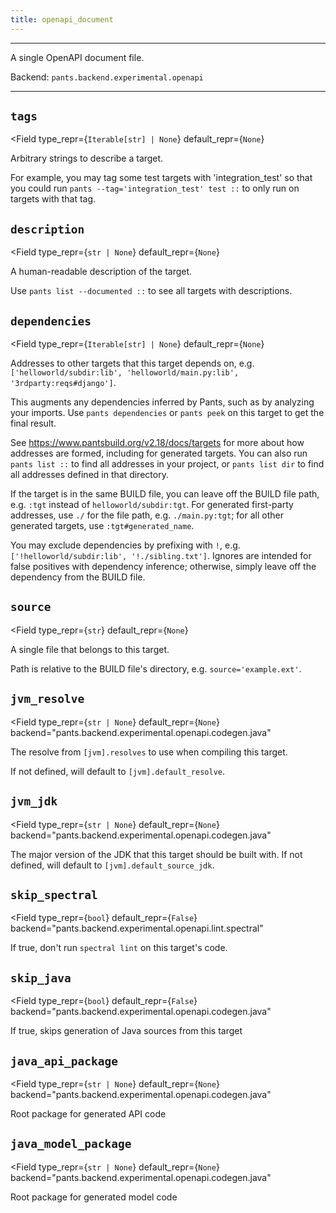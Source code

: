 ```yaml
---
title: openapi_document
---
```



---

A single OpenAPI document file.

Backend: <span className="color--primary">`pants.backend.experimental.openapi`</span>

---

<span className={styles.options}>

## `tags`

<Field
    type_repr={`Iterable[str] | None`}
    default_repr={`None`}
>

Arbitrary strings to describe a target.

For example, you may tag some test targets with &#x27;integration_test&#x27; so that you could run `pants --tag='integration_test' test ::` to only run on targets with that tag.

</Field>

## `description`

<Field
    type_repr={`str | None`}
    default_repr={`None`}
>

A human-readable description of the target.

Use `pants list --documented ::` to see all targets with descriptions.

</Field>

## `dependencies`

<Field
    type_repr={`Iterable[str] | None`}
    default_repr={`None`}
>

Addresses to other targets that this target depends on, e.g. `['helloworld/subdir:lib', 'helloworld/main.py:lib', '3rdparty:reqs#django']`.

This augments any dependencies inferred by Pants, such as by analyzing your imports. Use `pants dependencies` or `pants peek` on this target to get the final result.

See https://www.pantsbuild.org/v2.18/docs/targets for more about how addresses are formed, including for generated targets. You can also run `pants list ::` to find all addresses in your project, or `pants list dir` to find all addresses defined in that directory.

If the target is in the same BUILD file, you can leave off the BUILD file path, e.g. `:tgt` instead of `helloworld/subdir:tgt`. For generated first-party addresses, use `./` for the file path, e.g. `./main.py:tgt`; for all other generated targets, use `:tgt#generated_name`.

You may exclude dependencies by prefixing with `!`, e.g. `['!helloworld/subdir:lib', '!./sibling.txt']`. Ignores are intended for false positives with dependency inference; otherwise, simply leave off the dependency from the BUILD file.

</Field>

## `source`

<Field
    type_repr={`str`}
    default_repr={`None`}
>

A single file that belongs to this target.

Path is relative to the BUILD file&#x27;s directory, e.g. `source='example.ext'`.

</Field>

## `jvm_resolve`

<Field
    type_repr={`str | None`}
    default_repr={`None`}
    backend="pants.backend.experimental.openapi.codegen.java"
>

The resolve from `[jvm].resolves` to use when compiling this target.

If not defined, will default to `[jvm].default_resolve`.

</Field>

## `jvm_jdk`

<Field
    type_repr={`str | None`}
    default_repr={`None`}
    backend="pants.backend.experimental.openapi.codegen.java"
>

The major version of the JDK that this target should be built with. If not defined, will default to `[jvm].default_source_jdk`.

</Field>

## `skip_spectral`

<Field
    type_repr={`bool`}
    default_repr={`False`}
    backend="pants.backend.experimental.openapi.lint.spectral"
>

If true, don&#x27;t run `spectral lint` on this target&#x27;s code.

</Field>

## `skip_java`

<Field
    type_repr={`bool`}
    default_repr={`False`}
    backend="pants.backend.experimental.openapi.codegen.java"
>

If true, skips generation of Java sources from this target

</Field>

## `java_api_package`

<Field
    type_repr={`str | None`}
    default_repr={`None`}
    backend="pants.backend.experimental.openapi.codegen.java"
>

Root package for generated API code

</Field>

## `java_model_package`

<Field
    type_repr={`str | None`}
    default_repr={`None`}
    backend="pants.backend.experimental.openapi.codegen.java"
>

Root package for generated model code

</Field>

</span>
